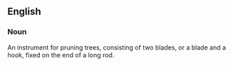 ==English==
===Noun===
An instrument for pruning trees, consisting of two blades, or a blade and a hook, fixed on the end of a long rod.